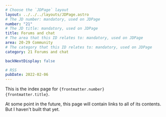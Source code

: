 ```yaml
---
# Choose the `JDPage` layout
layout: ../../../layouts/JDPage.astro
# The JD number: mandatory, used on JDPage
number: "21"
# The JD title: mandatory, used on JDPage
title: Forums and chat
# The area that this ID relates to: mandatory, used on JDPage
area: 20-29 Community
# The category that this ID relates to: mandatory, used on JDPage
category: 21 Forums and chat

backNextDisplay: false

# RSS
pubDate: 2022-02-06
---
```


This is the index page for <code>{frontmatter.number} {frontmatter.title}</code>.

At some point in the future, this page will contain links to all of its contents. But I haven't built that yet.
